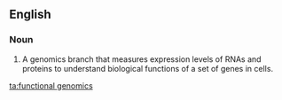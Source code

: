 ==English==
{{wikipedia}}

===Noun===
{{en-noun|sg=[[functional]] [[genomics]]|-}}
# {{biochemistry}} {{genetics}} A genomics branch that measures expression levels of RNAs and proteins to understand biological functions of a set of genes in cells.

[[ta:functional genomics]]